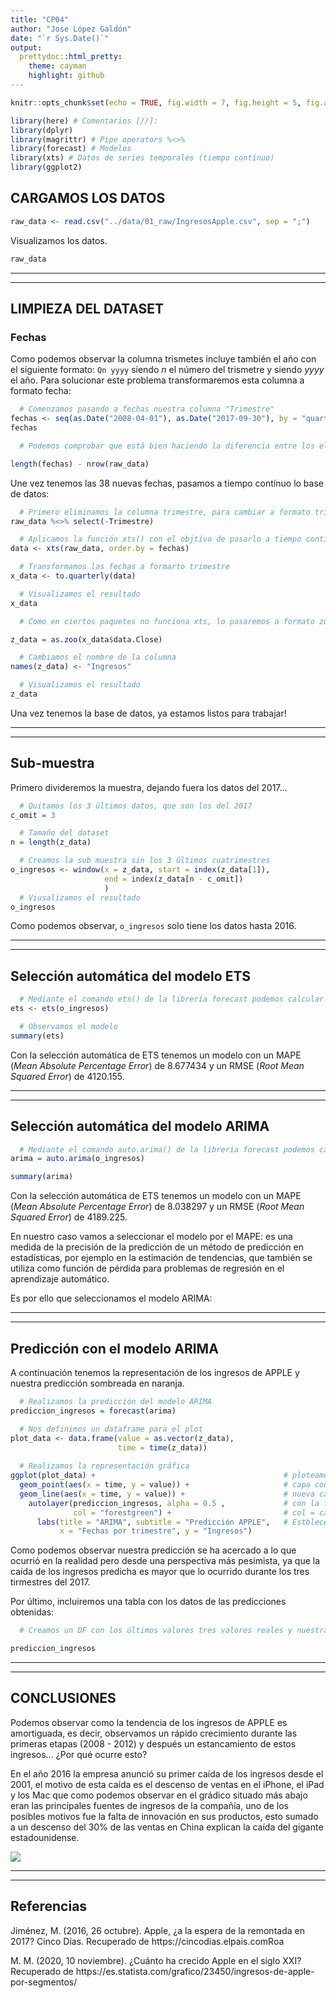 ```yaml
---
title: "CP04"
author: "Jose López Galdón"
date: "`r Sys.Date()`"
output:
  prettydoc::html_pretty:
    theme: cayman
    highlight: github
---
```




```r
knitr::opts_chunk$set(echo = TRUE, fig.width = 7, fig.height = 5, fig.align = "center", dpi = 500)
```


[//]: Librerías

```r

library(here) # Comentarios [//]:
library(dplyr)
library(magrittr) # Pipe operators %<>%
library(forecast) # Modelos
library(xts) # Datos de series temporales (tiempo contínuo)
library(ggplot2)

```

## CARGAMOS LOS DATOS

```r

raw_data <- read.csv("../data/01_raw/IngresosApple.csv", sep = ";")

```

Visualizamos los datos.

```r

raw_data

```

***
***

## LIMPIEZA DEL DATASET

### Fechas

Como podemos observar la columna trismetes incluye también el año con el siguiente formato: `Qn yyyy` siendo *n* el número del trismetre y siendo *yyyy* el año. Para solucionar este problema transformaremos esta columna a formato fecha:

```r

  # Comenzamos pasando a fechas nuestra columna "Trimestre"
fechas <- seq(as.Date("2008-04-01"), as.Date("2017-09-30"), by = "quarter")
fechas

  # Podemos comprobar que está bien haciendo la diferencia entre los elementos de "fechas" y el número de observaciones del df original

length(fechas) - nrow(raw_data)

```

Une vez tenemos las 38 nuevas fechas, pasamos a tiempo contínuo lo base de datos:

```r

  # Primero eliminamos la columna trimestre, para cambiar a formato trimestra con nuestro vector "fechas"
raw_data %<>% select(-Trimestre)

  # Aplicamos la función xts() con el objtivo de pasarlo a tiempo contínuo
data <- xts(raw_data, order.by = fechas)

  # Transformamos las fechas a formarto trimestre
x_data <- to.quarterly(data)

  # Visualizamos el resultado
x_data

```
```r

  # Como en ciertos paquetes no funciona xts, lo pasaremos a formato zoo con la librería forecast para no tener problemas y cogemos el precio de cierre

z_data = as.zoo(x_data$data.Close)

  # Cambiamos el nombre de la columna
names(z_data) <- "Ingresos"

  # Visualizamos el resultado
z_data

```

Una vez tenemos la base de datos, ya estamos listos para trabajar!

***
***

## Sub-muestra

Primero divideremos la muestra, dejando fuera los datos del 2017...

```r

  # Quitamos los 3 últimos datos, que son los del 2017
c_omit = 3

  # Tamaño del dataset
n = length(z_data)

  # Creamos la sub muestra sin los 3 últimos cuatrimestres
o_ingresos <- window(x = z_data, start = index(z_data[1]),
                     end = index(z_data[n - c_omit])
                     )
  # Viusalizamos el resultado
o_ingresos

```

Como podemos observar, `o_ingresos` solo tiene los datos hasta 2016.

***
***

## Selección automática del modelo ETS

```r

  # Mediante el comando ets() de la librería forecast podemos calcular automáticamente el mejor modelo ETS
ets <- ets(o_ingresos)

  # Observamos el modelo
summary(ets)

```

Con la selección automática de ETS tenemos un modelo con un MAPE (*Mean Absolute Percentage Error*) de 8.677434 y un RMSE (*Root Mean Squared Error*) de 4120.155.

***
***

## Selección automática del modelo ARIMA

```r

  # Mediante el comando auto.arima() de la librería forecast podemos calcular automáticamente el mejor modelo ARIMA
arima = auto.arima(o_ingresos)

summary(arima)

```

Con la selección automática de ETS tenemos un modelo con un MAPE (*Mean Absolute Percentage Error*) de 8.038297 y un RMSE (*Root Mean Squared Error*) de 4189.225.

En nuestro caso vamos a seleccionar el modelo por el MAPE: es una medida de la precisión de la predicción de un método de predicción en estadísticas, por ejemplo en la estimación de tendencias, que también se utiliza como función de pérdida para problemas de regresión en el aprendizaje automático.

Es por ello que seleccionamos el modelo ARIMA:

***
***

## Predicción con el modelo ARIMA

A continuación tenemos la representación de los ingresos de APPLE y nuestra predicción sombreada en naranja.

```r

  # Realizamos la predicción del modelo ARIMA
prediccion_ingresos = forecast(arima)

  # Nos definimos un dataframe para el plot
plot_data <- data.frame(value = as.vector(z_data), 
                        time = time(z_data))
  
  # Realizamos la representación gráfica
ggplot(plot_data) +                                          # ploteamos con nuestra base de datos nueva (plot_data)
  geom_point(aes(x = time, y = value)) +                     # capa con los puntos 
  geom_line(aes(x = time, y = value)) +                      # nueva capa con las líneas que unen los puntos 
    autolayer(prediccion_ingresos, alpha = 0.5 ,             # con la función autolayer() dibujamos la predicción, aplha para la transparencia
              col = "forestgreen") +                         # col = cambiamos el color de la pred
      labs(title = "ARIMA", subtitle = "Predicción APPLE",   # Estblecemos los títulos
           x = "Fechas por trimestre", y = "Ingresos")

```

Como podemos observar nuestra predicción se ha acercado a lo que ocurrió en la realidad pero desde una perspectiva más pesimista, ya que la caída de los ingresos predicha es mayor que lo ocurrido durante los tres tirmestres del 2017.

Por último, incluiremos una tabla con los datos de las predicciones obtenidas:

```r

  # Creamos un DF con los últimos valores tres valores reales y nuestra predicción

prediccion_ingresos

```

***
***

## CONCLUSIONES

Podemos observar como la tendencia de los ingresos de APPLE es amortiguada, es decir, observamos un rápido crecimiento durante las primeras etapas (2008 - 2012) y después un estancamiento de estos ingresos... ¿Por qué ocurre esto? 

En el año 2016 la empresa anunció su primer caída de los ingresos desde el 2001, el motivo de esta caída es el descenso de ventas en el iPhone, el iPad y los Mac que como podemos observar en el grádico situado más abajo eran las principales fuentes de ingresos de la compañía, uno de los posibles motivos fue la falta de innovación en sus productos, esto sumado a un descenso del 30% de las ventas en China explican la caída del gigante estadounidense.

![](https://cdn.statcdn.com/Infographic/images/normal/23450.jpeg)

***
***

## Referencias

Jiménez, M. (2016, 26 octubre). Apple, ¿a la espera de la remontada en 2017? Cinco Días. Recuperado de https://cincodias.elpais.comRoa

M. M. (2020, 10 noviembre). ¿Cuánto ha crecido Apple en el siglo XXI? Recuperado de https://es.statista.com/grafico/23450/ingresos-de-apple-por-segmentos/




